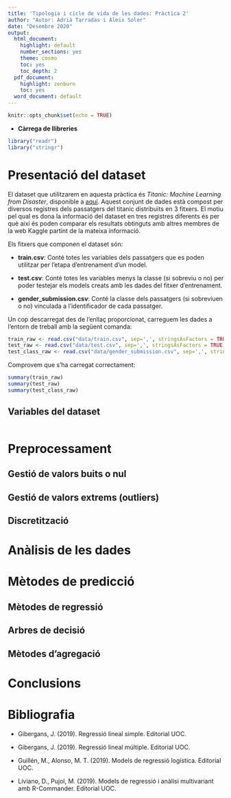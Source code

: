```yaml
---
title: 'Tipologia i cicle de vida de les dades: Pràctica 2'
author: "Autor: Adrià Tarradas i Aleix Soler"
date: "Desembre 2020"
output:
  html_document:
    highlight: default
    number_sections: yes
    theme: cosmo
    toc: yes
    toc_depth: 2
  pdf_document:
    highlight: zenburn
    toc: yes
  word_document: default
---
```


```r
knitr::opts_chunk$set(echo = TRUE)
```

* **Càrrega de llibreries**

```r
library("readr")
library("stringr")
```

# Presentació del dataset

El dataset que utilitzarem en aquesta pràctica és *Titanic: Machine Learning from Disaster*, disponible a [aquí](https://www.kaggle.com/c/titanic). Aquest conjunt de dades està compost per diversos registres dels passatgers del titanic distribuïts en 3 fitxers. El motiu pel qual es dona la informació del dataset en tres registres diferents és per què així és poden comparar els resultats obtinguts amb altres membres de la web Kaggle partint de la mateixa informació.

Els fitxers que componen el dataset són:

* **train.csv**: Conté totes les variables dels passatgers que es poden utilitzar per l'etapa d'entrenament d'un model.

* **test.csv**: Conté totes les variables menys la classe (si sobreviu o no) per poder testejar els models creats amb les dades del fitxer d'entrenament.

* **gender_submission.csv**: Conté la classe dels passatgers (si sobreviuen o no) vinculada a l'identificador de cada passatger.

Un cop descarregat des de l'enllaç proporcionat, carreguem les dades a l'entorn de treball amb la següent comanda: 

```r
train_raw <- read.csv("data/train.csv", sep=',', stringsAsFactors = TRUE)
test_raw <- read.csv("data/test.csv", sep=',', stringsAsFactors = TRUE)
test_class_raw <- read.csv("data/gender_submission.csv", sep=',', stringsAsFactors = TRUE)
```

Comprovem que s'ha carregat correctament:

```r
summary(train_raw)
summary(test_raw)
summary(test_class_raw)
```

## Variables del dataset

```r

```

# Preprocessament



## Gestió de valors buits o nul



## Gestió de valors extrems (outliers)



## Discretització



# Anàlisis de les dades



# Mètodes de predicció



## Mètodes de regressió



## Arbres de decisió



## Mètodes d'agregació



# Conclusions



# Bibliografia

- Gibergans, J. (2019). Regressió lineal simple. Editorial UOC.

- Gibergans, J. (2019). Regressió lineal múltiple. Editorial UOC.

- Guillén, M., Alonso, M. T. (2019). Models de regressió logística. Editorial UOC.

- Liviano, D., Pujol, M. (2019). Models de regressió i anàlisi multivariant amb R-Commander. Editorial UOC.


